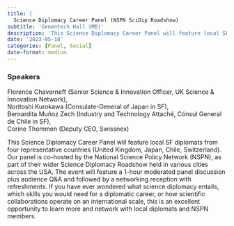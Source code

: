 ```yaml
---
title: |
  Science Diplomacy Career Panel (NSPN SciDip Roadshow)
subtitle: 'Genentech Hall (MB)'
description: 'This Science Diplomacy Career Panel will feature local SF diplomats from four representative countries (United Kingdom, Japan, Chile, Switzerland). '
date: '2023-05-18'
categories: [Panel, Social]
date-format: medium 
---
```


### Speakers  
Florence Chaverneff (Senior Science & Innovation Officer, UK Science & Innovation Network),  
Noritoshi Kurokawa (Consulate-General of Japan in SF),  
Bernardita Muñoz Zech (Industry and Technology Attaché, Cónsul General de Chile in SF),  
Corine Thommen (Deputy CEO, Swissnex)

This Science Diplomacy Career Panel will feature local SF diplomats from four representative countries (United Kingdom, Japan, Chile, Switzerland). Our panel is co-hosted by the National Science Policy Network (NSPN), as part of their wider Science Diplomacy Roadshow held in various cities across the USA. The event will feature a 1-hour moderated panel discussion plus audience Q&A and followed by a networking reception with refreshments. If you have ever wondered what science diplomacy entails, which skills you would need for a diplomatic career, or how scientific collaborations operate on an international scale, this is an excellent opportunity to learn more and network with local diplomats and NSPN members.


